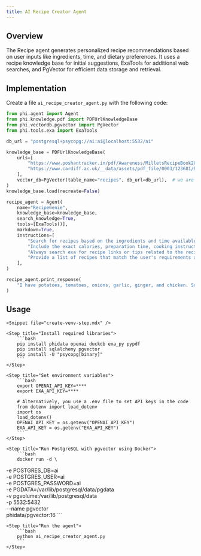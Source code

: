 ```yaml
---
title: AI Recipe Creator Agent
---
```


## Overview

The Recipe agent generates personalized recipe recommendations based on user inputs like ingredients, time, and dietary preferences. It uses a recipe knowledge base for initial suggestions, ExaTools for additional web searches, and PgVector for efficient data storage and retrieval.

## Implementation

Create a file `ai_recipe_creator_agent.py` with the following code:

```python ai_recipe_creator_agent.py
from phi.agent import Agent
from phi.knowledge.pdf import PDFUrlKnowledgeBase
from phi.vectordb.pgvector import PgVector
from phi.tools.exa import ExaTools

db_url = "postgresql+psycopg://ai:ai@localhost:5532/ai"

knowledge_base = PDFUrlKnowledgeBase(
    urls=[
        "https://www.poshantracker.in/pdf/Awareness/MilletsRecipeBook2023_Low%20Res_V5.pdf",
        "https://www.cardiff.ac.uk/__data/assets/pdf_file/0003/123681/Recipe-Book.pdf",
    ],
    vector_db=PgVector(table_name="recipes", db_url=db_url),  # we are using PgVector here, you can also use other vector dbs
)
knowledge_base.load(recreate=False)

recipe_agent = Agent(
    name="RecipeGenie",
    knowledge_base=knowledge_base,
    search_knowledge=True,
    tools=[ExaTools()],
    markdown=True,
    instructions=[
        "Search for recipes based on the ingredients and time available from the knowledge base.",
        "Include the exact calories, preparation time, cooking instructions, and highlight allergens for the recommended recipes.",
        "Always search exa for recipe links or tips related to the recipes apart from knowledge base.",
        "Provide a list of recipes that match the user's requirements and preferences.",
    ],
)

recipe_agent.print_response(
    "I have potatoes, tomatoes, onions, garlic, ginger, and chicken. Suggest me a quick recipe for dinner", stream=True
)
```

## Usage

<Steps>

    <Snippet file="create-venv-step.mdx" />

    <Step title="Install required libraries">
        ```bash
        pip install phidata openai duckdb exa_py pypdf
        pip install sqlalchemy pgvector
        pip install -U "psycopg[binary]"
        ```
    </Step>

    <Step title="Set environment variables">
        ```bash
        export OPENAI_API_KEY=****
        export EXA_API_KEY=****

        # Alternatively, you use a .env file to set API keys in the code
        from dotenv import load_dotenv
        import os
        load_dotenv()
        OPENAI_API_KEY = os.getenv("OPENAI_API_KEY")
        EXA_API_KEY = os.getenv("EXA_API_KEY")
        ```
    </Step>

    <Step title="Run PostgreSQL with pgvector using Docker">
        ```bash
        docker run -d \
  -e POSTGRES_DB=ai \
  -e POSTGRES_USER=ai \
  -e POSTGRES_PASSWORD=ai \
  -e PGDATA=/var/lib/postgresql/data/pgdata \
  -v pgvolume:/var/lib/postgresql/data \
  -p 5532:5432 \
  --name pgvector \
  phidata/pgvector:16
        ```
    </Step>

    <Step title="Run the agent">
        ```bash
        python ai_recipe_creator_agent.py
        ```
    </Step>

</Steps>
